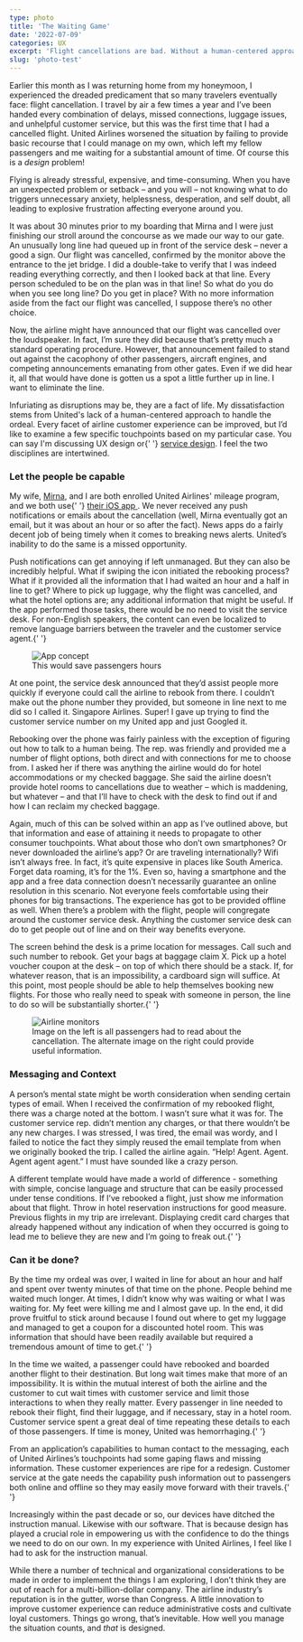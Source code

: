 ```yaml
---
type: photo
title: 'The Waiting Game'
date: '2022-07-09'
categories: UX
excerpt: 'Flight cancellations are bad. Without a human-centered approach to service design, airline companies exacerbate the situation.'
slug: 'photo-test'
---
```


<p>
  Earlier this month as I was returning home from my honeymoon, I experienced
  the dreaded predicament that so many travelers eventually face: flight
  cancellation. I travel by air a few times a year and I’ve been handed every
  combination of delays, missed connections, luggage issues, and unhelpful
  customer service, but this was the first time that I had a cancelled flight.
  United Airlines worsened the situation by failing to provide basic recourse
  that I could manage on my own, which left my fellow passengers and me waiting
  for a substantial amount of time. Of course this is a <em>design</em> problem!
</p>

<p>
  Flying is already stressful, expensive, and time-consuming. When you have an
  unexpected problem or setback – and you will – not knowing what to do triggers
  unnecessary anxiety, helplessness, desperation, and self doubt, all leading to
  explosive frustration affecting everyone around you.
</p>

<p>
  It was about 30 minutes prior to my boarding that Mirna and I were just
  finishing our stroll around the concourse as we made our way to our gate. An
  unusually long line had queued up in front of the service desk – never a good
  a sign. Our flight was cancelled, confirmed by the monitor above the entrance
  to the jet bridge. I did a double-take to verify that I was indeed reading
  everything correctly, and then I looked back at that line. Every person
  scheduled to be on the plan was in that line! So what do you do when you see
  long line? Do you get in place? With no more information aside from the fact
  our flight was cancelled, I suppose there’s no other choice.
</p>

<p>
  Now, the airline might have announced that our flight was cancelled over the
  loudspeaker. In fact, I’m sure they did because that’s pretty much a standard
  operating procedure. However, that announcement failed to stand out against
  the cacophony of other passengers, aircraft engines, and competing
  announcements emanating from other gates. Even if we did hear it, all that
  would have done is gotten us a spot a little further up in line. I want to
  eliminate the line.
</p>

<p>
  Infuriating as disruptions may be, they are a fact of life. My dissatisfaction
  stems from United's lack of a human-centered approach to handle the ordeal.
  Every facet of airline customer experience can be improved, but I’d like to
  examine a few specific touchpoints based on my particular case. You can say
  I'm discussing UX design or{' '}
  <a href="http://en.wikipedia.org/wiki/Service_design">service design</a>. I
  feel the two disciplines are intertwined.
</p>

<h3>Let the people be capable</h3>

<p>
  My wife, <a href="http://twitter.com/mirnasoares">Mirna</a>, and I are both
  enrolled United Airlines' mileage program, and we both use{' '}
  <a
    href="https://itunes.apple.com/us/app/united-airlines/id449945214?mt=8"
    title="United Airlines for iPhone"
  >
    their iOS app
  </a>
  . We never received any push notifications or emails about the cancellation (well,
  Mirna eventually got an email, but it was about an hour or so after the fact).
  News apps do a fairly decent job of being timely when it comes to breaking news
  alerts. United’s inability to do the same is a missed opportunity.
</p>

<p>
  Push notifications can get annoying if left unmanaged. But they can also be
  incredibly helpful. What if swiping the icon initiated the rebooking process?
  What if it provided all the information that I had waited an hour and a half
  in line to get? Where to pick up luggage, why the flight was cancelled, and
  what the hotel options are; any additional information that might be useful.
  If the app performed those tasks, there would be no need to visit the service
  desk. For non-English speakers, the content can even be localized to remove
  language barriers between the traveler and the customer service agent.{' '}
</p>

<figure class="narrow">
  <img src="https://images.jaredcunha.com/airline-app.png" alt="App concept" />
  <figcaption>This would save passengers hours</figcaption>
</figure>

<p>
  At one point, the service desk announced that they’d assist people more
  quickly if everyone could call the airline to rebook from there. I couldn’t
  make out the phone number they provided, but someone in line next to me did so
  I called it. Singapore Airlines. Super! I gave up trying to find the customer
  service number on my United app and just Googled it.
</p>

<p>
  Rebooking over the phone was fairly painless with the exception of figuring
  out how to talk to a human being. The rep. was friendly and provided me a
  number of flight options, both direct and with connections for me to choose
  from. I asked her if there was anything the airline would do for hotel
  accommodations or my checked baggage. She said the airline doesn’t provide
  hotel rooms to cancellations due to weather – which is maddening, but whatever
  – and that I’ll have to check with the desk to find out if and how I can
  reclaim my checked baggage.
</p>

<p>
  Again, much of this can be solved within an app as I’ve outlined above, but
  that information and ease of attaining it needs to propagate to other consumer
  touchpoints. What about those who don’t own smartphones? Or never downloaded
  the airline’s app? Or are traveling internationally? Wifi isn’t always free.
  In fact, it’s quite expensive in places like South America. Forget data
  roaming, it’s for the 1%. Even so, having a smartphone and the app and a free
  data connection doesn’t necessarily guarantee an online resolution in this
  scenario. Not everyone feels comfortable using their phones for big
  transactions. The experience has got to be provided offline as well. When
  there’s a problem with the flight, people will congregate around the customer
  service desk. Anything the customer service desk can do to get people out of
  line and on their way benefits everyone.
</p>

<p>
  The screen behind the desk is a prime location for messages. Call such and
  such number to rebook. Get your bags at baggage claim X. Pick up a hotel
  voucher coupon at the desk – on top of which there should be a stack. If, for
  whatever reason, that is an impossibility, a cardboard sign will suffice. At
  this point, most people should be able to help themselves booking new flights.
  For those who really need to speak with someone in person, the line to do so
  will be substantially shorter.{' '}
</p>

<figure class="narrow">
  <img
    src="https://images.jaredcunha.com/airline-monitor.png"
    alt="Airline monitors"
  />
  <figcaption>
    Image on the left is all passengers had to read about the cancellation. The
    alternate image on the right could provide useful information.
  </figcaption>
</figure>

<h3>Messaging and Context</h3>

<p>
  A person’s mental state might be worth consideration when sending certain
  types of email. When I received the confirmation of my rebooked flight, there
  was a charge noted at the bottom. I wasn’t sure what it was for. The customer
  service rep. didn’t mention any charges, or that there wouldn’t be any new
  charges. I was stressed, I was tired, the email was wordy, and I failed to
  notice the fact they simply reused the email template from when we originally
  booked the trip. I called the airline again. “Help! Agent. Agent. Agent agent
  agent.” I must have sounded like a crazy person.
</p>

<p>
  A different template would have made a world of difference - something with
  simple, concise language and structure that can be easily processed under
  tense conditions. If I’ve rebooked a flight, just show me information about
  that flight. Throw in hotel reservation instructions for good measure.
  Previous flights in my trip are irrelevant. Displaying credit card charges
  that already happened without any indication of when they occurred is going to
  lead me to believe they are new and I’m going to freak out.{' '}
</p>

<h3>Can it be done?</h3>

<p>
  By the time my ordeal was over, I waited in line for about an hour and half
  and spent over twenty minutes of that time on the phone. People behind me
  waited much longer. At times, I didn’t know why was waiting or what I was
  waiting for. My feet were killing me and I almost gave up. In the end, it did
  prove fruitful to stick around because I found out where to get my luggage and
  managed to get a coupon for a discounted hotel room. This was information that
  should have been readily available but required a tremendous amount of time to
  get.{' '}
</p>

<p>
  In the time we waited, a passenger could have rebooked and boarded another
  flight to their destination. But long wait times make that more of an
  impossibility. It is within the mutual interest of both the airline and the
  customer to cut wait times with customer service and limit those interactions
  to when they really matter. Every passenger in line needed to rebook their
  flight, find their luggage, and if necessary, stay in a hotel room. Customer
  service spent a great deal of time repeating these details to each of those
  passengers. If time is money, United was hemorrhaging.{' '}
</p>

<p>
  From an application’s capabilities to human contact to the messaging, each of
  United Airlines’s touchpoints had some gaping flaws and missing information.
  These customer experiences are ripe for a redesign. Customer service at the
  gate needs the capability push information out to passengers both online and
  offline so they may easily move forward with their travels.{' '}
</p>

<p>
  Increasingly within the past decade or so, our devices have ditched the
  instruction manual. Likewise with our software. That is because design has
  played a crucial role in empowering us with the confidence to do the things we
  need to do on our own. In my experience with United Airlines, I feel like I
  had to ask for the instruction manual.
</p>

<p>
  While there a number of technical and organizational considerations to be made
  in order to implement the things I am exploring, I don’t think they are out of
  reach for a multi-billion-dollar company. The airline industry’s reputation is
  in the gutter, worse than Congress. A little innovation to improve customer
  experience can reduce administrative costs and cultivate loyal customers.
  Things go wrong, that’s inevitable. How well you manage the situation counts,
  and <em>that</em> is designed.
</p>
